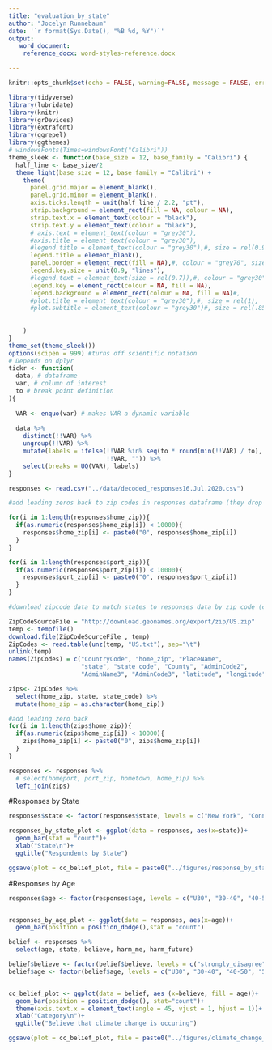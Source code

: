 ```yaml
---
title: "evaluation_by_state"
author: "Jocelyn Runnebaum"
date: '`r format(Sys.Date(), "%B %d, %Y")`'
output: 
   word_document:
    reference_docx: word-styles-reference.docx

---
```


```r
knitr::opts_chunk$set(echo = FALSE, warning=FALSE, message = FALSE, error=FALSE)
```

```r
library(tidyverse)
library(lubridate)
library(knitr)
library(grDevices)
library(extrafont)
library(ggrepel)
library(ggthemes)
# windowsFonts(Times=windowsFont("Calibri"))
theme_sleek <- function(base_size = 12, base_family = "Calibri") {
  half_line <- base_size/2
  theme_light(base_size = 12, base_family = "Calibri") +
    theme(
      panel.grid.major = element_blank(),
      panel.grid.minor = element_blank(),
      axis.ticks.length = unit(half_line / 2.2, "pt"),
      strip.background = element_rect(fill = NA, colour = NA),
      strip.text.x = element_text(colour = "black"),
      strip.text.y = element_text(colour = "black"),
      # axis.text = element_text(colour = "grey30"),
      #axis.title = element_text(colour = "grey30"),
      #legend.title = element_text(colour = "grey30"),#, size = rel(0.9)
      legend.title = element_blank(),
      panel.border = element_rect(fill = NA),#, colour = "grey70", size = 1),
      legend.key.size = unit(0.9, "lines"),
      #legend.text = element_text(size = rel(0.7)),#, colour = "grey30"),
      legend.key = element_rect(colour = NA, fill = NA),
      legend.background = element_rect(colour = NA, fill = NA)#,
      #plot.title = element_text(colour = "grey30"),#, size = rel(1),
      #plot.subtitle = element_text(colour = "grey30")#, size = rel(.85),
     
      
    )
}
theme_set(theme_sleek())
options(scipen = 999) #turns off scientific notation
# Depends on dplyr
tickr <- function(
  data, # dataframe
  var, # column of interest
  to # break point definition 
){
  
  VAR <- enquo(var) # makes VAR a dynamic variable
  
  data %>% 
    distinct(!!VAR) %>%
    ungroup(!!VAR) %>% 
    mutate(labels = ifelse(!!VAR %in% seq(to * round(min(!!VAR) / to), max(!!VAR), to),
                           !!VAR, "")) %>%
    select(breaks = UQ(VAR), labels)
}
```

```r
responses <- read.csv("../data/decoded_responses16.Jul.2020.csv")

#add leading zeros back to zip codes in responses dataframe (they drop off when saving from data cleaning)

for(i in 1:length(responses$home_zip)){
  if(as.numeric(responses$home_zip[i]) < 10000){
    responses$home_zip[i] <- paste0("0", responses$home_zip[i])
  }
}

for(i in 1:length(responses$port_zip)){
  if(as.numeric(responses$port_zip[i]) < 10000){
    responses$port_zip[i] <- paste0("0", responses$port_zip[i])
  }
}
```

```r
#download zipcode data to match states to responses data by zip code (could add county or other identifying information from these data)

ZipCodeSourceFile = "http://download.geonames.org/export/zip/US.zip"
temp <- tempfile()
download.file(ZipCodeSourceFile , temp)
ZipCodes <- read.table(unz(temp, "US.txt"), sep="\t")
unlink(temp)
names(ZipCodes) = c("CountryCode", "home_zip", "PlaceName", 
                    "state", "state_code", "County", "AdminCode2", 
                    "AdminName3", "AdminCode3", "latitude", "longitude", "accuracy")

zips<- ZipCodes %>% 
  select(home_zip, state, state_code) %>% 
  mutate(home_zip = as.character(home_zip))

#add leading zero back
for(i in 1:length(zips$home_zip)){
  if(as.numeric(zips$home_zip[i]) < 10000){
    zips$home_zip[i] <- paste0("0", zips$home_zip[i])
  }
}
```

```r

responses <- responses %>% 
  # select(homeport, port_zip, hometown, home_zip) %>% 
  left_join(zips)

```

#Responses by State
```r
responses$state <- factor(responses$state, levels = c("New York", "Connecticut", "Rhode Island", "Massachusetts", "New Hampshire", "Maine"))

responses_by_state_plot <- ggplot(data = responses, aes(x=state))+
  geom_bar(stat = "count")+
  xlab("State\n")+
  ggtitle("Respondents by State") 

ggsave(plot = cc_belief_plot, file = paste0("../figures/response_by_state.png"))

```

#Responses by Age
```r
responses$age <- factor(responses$age, levels = c("U30", "30-40", "40-50", "50-60", "60-70", "70+"))


responses_by_age_plot <- ggplot(data = responses, aes(x=age))+
  geom_bar(position = position_dodge(),stat = "count")
```

```r
belief <- responses %>% 
  select(age, state, believe, harm_me, harm_future)

belief$believe <- factor(belief$believe, levels = c("strongly_disagree", "somewhat_disagree", "neutral", "somewhat_agree", "strongly_agree"))
belief$age <- factor(belief$age, levels = c("U30", "30-40", "40-50", "50-60", "60-70", "70+"))


cc_belief_plot <- ggplot(data = belief, aes (x=believe, fill = age))+
  geom_bar(position = position_dodge(), stat="count")+
  theme(axis.text.x = element_text(angle = 45, vjust = 1, hjust = 1))+ ylab("Number of Respondents\n")+
  xlab("Category\n")+
  ggtitle("Believe that climate change is occuring") 

ggsave(plot = cc_belief_plot, file = paste0("../figures/climate_change_beliefe_age.png"))

```

